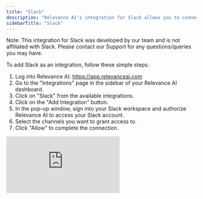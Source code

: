 ```yaml
---
title: "Slack"
description: "Relevance AI's integration for Slack allows you to connect your Relevance AI agents with Slack, enabling seamless communication between your AI workforce and your team's Slack workspace."
sidebarTitle: "Slack"
---
```


<Note>
  Note: This integration for Slack was developed by our team and is not affiliated with Slack. Please contact our Support for any questions/queries you may have.
</Note>


To add Slack as an integration, follow these simple steps:

1. Log into Relevance AI: https://app.relevanceai.com
2. Go to the "Integrations" page in the sidebar of your Relevance AI dashboard.
3. Click on "Slack" from the available integrations.
4. Click on the "Add Integration" button.
5. In the pop-up window, sign into your Slack workspace and authorize Relevance AI to access your Slack account.
6. Select the channels you want to grant access to.
7. Click "Allow" to complete the connection.

<div style={{ width:"100%",position:"relative",paddingTop:"56.25%" }}>
<iframe src="https://app.supademo.com/embed/cmb77dn944hpdppkpmiavfbmi?v_email=EMAIL&embed_v=2" frameBorder="0" title="Relevanceai Demo" allow="clipboard-write" webkitallowfullscreen="true" mozallowfullscreen="true" allowFullScreen style={{ position:"absolute",top:0,left:0,width:"100%",height:"100%",border:"3px solid #5E43CE",borderRadius:"10px" }} />

</div>

## Escalate your Agent to Slack

<Warning>
  This feature may be deprecated in the future and an Agent Notification feature will be added instead.
</Warning>

To escalate your agent to Slack, follow these steps:

1. Go to the "Agents" page in the sidebar of your Relevance AI dashboard.
2. Select the agent you want to escalate.
3. Navigate to the Build tab of your agent (top center)
4. Click on "Escalations" in the left sidebar.

<div style={{ width:"100%",position:"relative",paddingTop:"56.25%" }}>
<iframe src="https://app.supademo.com/embed/cmb77xv6z4i8bppkpfd5ajd2i?v_email=EMAIL&embed_v=2" frameBorder="0" title="Escalate to Slack Channel" allow="clipboard-write" webkitallowfullscreen="true" mozallowfullscreen="true" allowFullScreen style={{ position:"absolute",top:0,left:0,width:"100%",height:"100%",border:"3px solid #5E43CE",borderRadius:"10px" }} />

</div>

## Agent Notifications

<Warning>
  This feature is currently in beta for some users
</Warning>

 5. Under "Agent Notifications", click "Add agent notification"
 6. Configure your notification settings:
    1. Select "Slack" as the platform
    2. Choose the specific task statuses you want to trigger the notifications with (e.g., "Running" to trigger whenever the agent runs)
    3. Select a Slack account that you have previously authed or add a new Slack account
    4. Select a Slack channel you want to notify with new agent messages
 7. Invite the Relevance AI agent to the Slack channel you want to notify by typing "/invite @RelevanceAI" in the channel.
 8. Publish changes to your agent by clicking "Publish changes"
 9. Run your agent by selecting "Run" at the top of the page.
10. Prompt the agent with some text, e.g. "Give me a summary of what Slack does".
11. You can click on "View task" to navigate back to the task in Relevance AI and perform further actions with this output.

<div style={{ width:"100%",position:"relative",paddingTop:"56.25%" }}>
<iframe src="https://app.supademo.com/embed/cmb77jbof4hqnppkpc1k339xb?v_email=EMAIL&embed_v=2" frameBorder="0" title="Connect Slack Agent Notifications" allow="clipboard-write" webkitallowfullscreen="true" mozallowfullscreen="true" allowFullScreen style={{ position:"absolute",top:0,left:0,width:"100%",height:"100%",border:"3px solid #5E43CE",borderRadius:"10px" }} />

</div>

Once connected, your integration for Slack will be available for use with your Agents and Tools.

## Making API Calls With Slack Using Tool Steps

You can configure your Slack agent to make API calls to Slack via Relevance AI's tool builder. This allows you to perform actions such as posting Slack messages to channels, or reading messages from channels. These are just a few examples of the many Slack actions available. Your agents can combine these actions with their reasoning capabilities to create sophisticated workflows that enhance team communication and productivity.

<Tip>
  Type in "Slack" in the search bar to see all the available Slack actions.
</Tip>

<div style={{ width:"100%",position:"relative",paddingTop:"56.25%" }}>
<iframe src="https://app.supademo.com/embed/cmb781rbk4ie7ppkpcjfc5rdv?v_email=EMAIL&embed_v=2" frameBorder="0" title="Slack Tools - Send a Slack Message via a Tool Step" allow="clipboard-write" webkitallowfullscreen="true" mozallowfullscreen="true" allowFullScreen style={{ position:"absolute",top:0,left:0,width:"100%",height:"100%",border:"3px solid #5E43CE",borderRadius:"10px" }} />

</div>

## Remove integration for Slack

If you need to remove the integration for Slack:

1. Go to the "Integrations" page from the sidebar.
2. Search for Slack from the list.
3. Click "..." on the account you want to remove.
4. Click "Remove" and confirm your choice.

This will disconnect your Slack workspace from Relevance AI, and your agents will no longer be able to interact with Slack until you reconnect the integration for Slack.


<div
  style={{
    width: '100%',
    position: 'relative',
    paddingTop: '56.25%',
  }}>
  <iframe
    src="https://app.supademo.com/embed/cmb77zw534ib9ppkp4md1nple?v_email=EMAIL&embed_v=2"
    frameBorder="0"
    title="Remove an Integration for Slack"
    allow="clipboard-write"
    webkitallowfullscreen="true"
    mozallowfullscreen="true"
    allowfullscreen
    style={{
      position: 'absolute',
      top: 0,
      left: 0,
      width: '100%',
      height: '100%',
      border: '3px solid #5E43CE',
      borderRadius: '10px',
    }}/>
</div>

## Related Features


- Outlook Integration - Combine Slack and Outlook integrations to create comprehensive communication workflows that span both platforms.
- HubSpot Integration - Connect your Slack communications with your CRM data to provide context-aware responses and updates.
- Knowledge Base - Import Slack conversations into your knowledge base to train your agents on your team's communication patterns and frequently discussed topics.

## Disclaimer

Relevance AI enables users to access verified and genuine generative models from secure and trusted vendors. However, generative AI technologies still leave the potential for hallucinations leading to potentially inaccurate responses. Please review and verify the agent's output and use a combination of deterministic and agentic behaviour to achieve the most reliable results.

## Privacy Policy

To find out more about how Relevance AI handles your data, please see our [Privacy Policy](https://relevanceai.com/privacy-policy).